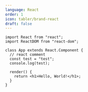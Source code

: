 ```yaml
---
language: React
order: 1
icon: tabler/brand-react
draft: false
---
```


```tsx
import React from "react";
import ReactDOM from "react-dom";

class App extends React.Component {
  // react comment
  const test = "test";
  console.log(test);

  render() {
    return <h1>Hello, World!</h1>;
  }
}
```